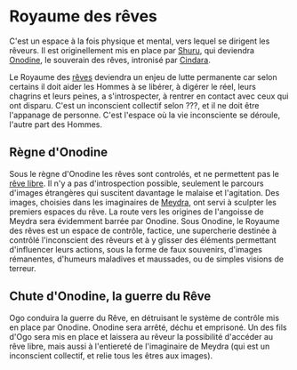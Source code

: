 = Royaume des rêves =

C'est un espace à la fois physique et mental, vers lequel se dirigent les rêveurs. Il est originellement mis en place par [[Shuru]], qui deviendra [[Onodine]], le souverain des rêves, intronisé par [[Cindara]]. 

Le Royaume des [[rêves]] deviendra un enjeu de lutte permanente car selon certains il doit aider les Hommes à se libérer, à digérer le réel, leurs chagrins et leurs peines, a s'introspecter, à rentrer en contact avec ceux qui ont disparu. C'est un inconscient collectif selon ???, et il ne doit être l'appanage de personne. C'est l'espace où la vie inconsciente se déroule, l'autre part des Hommes.



== Règne d'Onodine ==

Sous le règne d'Onodine les rêves sont controlés, et ne permettent pas le [[rêve libre]]. Il n'y a pas d'introspection possible, seulement le parcours d'images étrangères qui suscitent davantage le malaise et l'agitation. Des images, choisies dans les imaginaires de [[Meydra]], ont servi à sculpter les premiers espaces du rêve. La route vers les origines de l'angoisse de Meydra sera évidemment barrée par Onodine. Sous Onodine, le Royaume des rêves est un espace de contrôle, factice, une supercherie destinée à contrôlé l'inconscient des rêveurs et à y glisser des éléments permettant d'influencer leurs actions, sous la forme de faux souvenirs, d'images rémanentes, d'humeurs maladives et maussades, ou de simples visions de terreur.

== Chute d'Onodine, la guerre du Rêve ==

Ogo conduira la guerre du Rêve, en détruisant le système de contrôle mis en place par Onodine. Onodine sera arrêté, déchu et emprisoné. Un des fils d'Ogo sera mis en place et laissera au rêveur la possibilité d'accéder au rêve libre, mais aussi à l'entiereté de l'imaginaire de Meydra (qui est un inconscient collectif, et relie tous les êtres aux images). 
